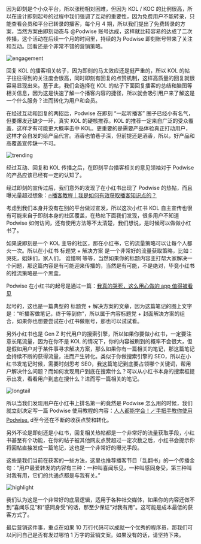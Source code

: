 因为即刻是个小众平台，所以涨粉相对困难，但因为 KOL / KOC 的比例很高，所以在设计即刻起号的过程中我们强调了互动的重要性，因为免费用户不能转录，只能查看会员和平台已转录的播客，每个月 4 期，所以我们提出了免费转录的方案，当然方案由即刻动态与 @Podwise 账号达成，这样就比较容易的达成了二次传播，这个活动在后续一个月的时间里，持续的为 Podwise 即刻账号带来了关注和互动。回看还是个非常不错的营销策略。

![engagement](/attachments/grow/engagement.png)

回复 KOL 的播客相关帖子，因为即刻的马太效应还是挺严重的，所以 KOL 的帖子往往得到的关注度会很高，同时即刻有回复的点赞机制，这样高质量的回复就很容易显现出来。基于此，我们会选择在 KOL 的帖子下面回复播客的总结和脑图等相关信息，因为这是快速了解一个播客内容的捷径，所以就会吸引用户来了解这是一个什么服务？进而转化为用户和会员。

在经过互动和回复的两招后，Podwise 在即刻 “一起听播客” 圈子已经小有名气，但要爆发还缺少一环，真实 KOL 的硬核推荐。KOL 的推荐一定来自广泛的受众覆盖，这样才有可能更大概率击中 KOL。更重要的是需要产品体验真正打动用户，这样才会自发的给产品代言。酒香也怕巷子深，但前提还是酒香，所以，好产品和高覆盖宣传缺一不可。

![trending](/attachments/grow/trending.png)

经过互动、回复和 KOL 传播之后，在即刻平台播客相关的意见领袖对于 Podwise 的产品应该已经有一定的认知了。

经过即刻的宣传过后，我们意外的发现了在小红书出现了 Podwise 的热帖，而且曝光量超过想象：[🔥播客教程｜我是如何有效获取播客知识点的？](https://www.xiaohongshu.com/explore/655ddccb000000001701f4ae)

考虑到我们本身并没有在别的平台做过宣发，所以这次小红书 KOL 自主宣传也很有可能来自于即刻本身的社区覆盖，在热帖下面我们发现，很多用户不知道 Podwise 如何访问，还有使用方法等不太清楚，我们想说，是时候可以做做小红书了。

如果说即刻是一个 KOL 主导的社区，那在小红书，它的流量策略可以让每个人都火一次。所以在小红书 标题党 + 解决方案 是一个非常好的流量获取策略，比如：哭死，姐妹们，家人们， 谁懂啊 等等，当然如果你的标题内容主打帮大家解决一个问题，那这篇内容是有可能迎来传播的，当然是有可能，不是绝对，毕竟小红书的推流策略是一个黑盒。

Podwise 在小红书的起号是通过一篇：[我真的哭死，这么用心做的 app 值得被看见](https://www.xiaohongshu.com/explore/6582dc6a000000003403db9a)

起号的，这也是一篇典型的 标题党 + 解决方案的文章，因为这篇笔记的图上文字是：“听播客做笔记，终于等到你”，所以属于内容标题党 + 封面解决方案的组合，如果你也想要尝试在小红书做账号，那也可以试试看。

另外小红书也是 Gen Z 时代用户的搜索引擎，所以如果你要做小红书，一定要注意长尾流量，因为在你不是 KOL 的情况下，你的内容被刷到的概率不会很大，但是假如用户对于某件事寻求解决方案，那么如果你有一篇相关的笔记，那这篇笔记会持续不断的获得流量，进而产生转化。类似于你做搜索引擎的 SEO，所以在小红书发笔记时候，需要时刻思考 SEO，我这篇笔记到底要占领哪个关键词，帮用户解决什么问题？而如何发现用户到底在搜索什么？可以从小红书本身的搜索框提示出发，看看用户到底在搜什么？进而写一篇相关的笔记。

![longtail](/attachments/grow/longtail.png)

所以当我们发现用户在小红书上排名第一的竟然是 Podwise 怎么用的时候，我们就立刻决定写一篇 Podwise 使用教程的内容：[人人都能学会！🪄手把手教你使用Podwise.](https://www.xiaohongshu.com/explore/6588cbcc0000000038022b88) d至今还在不断的收获点赞和转化。

另外不论是即刻还是小红书，回复相关热帖都是一个非常好的流量获取手段，小红书甚至有个功能，在你的帖子被其他网友点赞超过一定次数之后，小红书会提示你将回帖直接发成一篇笔记，这也是一个非常好的曝光手段。

这些是我们当前在获客的一些方法，这里也推荐播客节目「乱翻书」的一个传播金句：“用户最爱转发的内容有三种：一种叫喜闻乐见，一种叫感同身受，第三种叫对我有用，它们的共通点都是与我有关。”

![highlight](/attachments/grow/highlight.png)

我们认为这是一个非常好的底层逻辑，适用于各种社交媒体，如果你的内容还做不到“喜闻乐见”和“感同身受”的话，那至少保证“对我有用”。这可能是成本最低的获客方式了。

最后营销这件事，重点在如果 10 万行代码可以成就一个优秀的程序员，那我们可以问问自己是否有发过哪怕 1 万字的营销文案。如果没有的话，请坚持下来。
